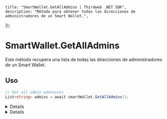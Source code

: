 

    title: "SmartWallet.GetAllAdmins | Thirdweb .NET SDK",
    description: "Método para obtener todas las direcciones de administradores de un Smart Wallet.",
});

# SmartWallet.GetAllAdmins

Este método recupera una lista de todas las direcciones de administradores de un Smart Wallet.

## Uso


```csharp
// Get all admin addresses
List<string> admins = await smartWallet.GetAllAdmins();
```

<Details summary="Parámetros">

### Ninguno

Este método no requiere parámetros.

</Details>

<Details summary="Valor de retorno">

### Lista de `string`

El método devuelve una lista de objetos `string`, cada uno representando una dirección de administrador.

</Details>
